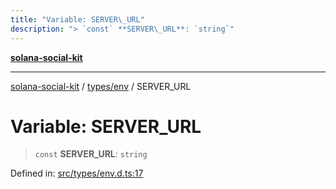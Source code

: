 ```yaml
---
title: "Variable: SERVER\_URL"
description: "> `const` **SERVER\_URL**: `string`"
---
```


[**solana-social-kit**](../../../README.mdx)

***

[solana-social-kit](../../../README.mdx) / [types/env](../README.mdx) / SERVER\_URL

# Variable: SERVER\_URL

> `const` **SERVER\_URL**: `string`

Defined in: [src/types/env.d.ts:17](https://github.com/SendArcade/solana-social-starter/blob/03568260ca96ed63f77049843c721de1cb011893/src/types/env.d.ts#L17)

